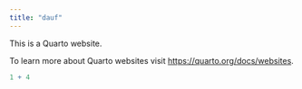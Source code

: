 ```yaml
---
title: "dauf"
---
```


This is a Quarto website.

To learn more about Quarto websites visit <https://quarto.org/docs/websites>.

```r
1 + 4
```
 
 